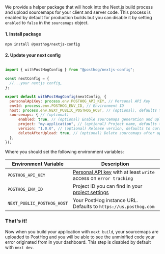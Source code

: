 We provide a helper package that will hook into the Next.js build process and upload sourcemaps for your client and server code. This process is enabled by default for production builds but you can disable it by setting `enabled` to `false` in the `sourcemaps` object.

#### 1. Install package

```shell
npm install @posthog/nextjs-config
```

#### 2. Update your next config

```js file=next.config.js

import { withPostHogConfig } from "@posthog/nextjs-config";

const nextConfig = {
  //...your nextjs config,
};

export default withPostHogConfig(nextConfig, {
  personalApiKey: process.env.POSTHOG_API_KEY, // Personal API Key
  envId: process.env.POSTHOG_ENV_ID, // Environment ID
  host: process.env.NEXT_PUBLIC_POSTHOG_HOST, // (optional), defaults to https://us.posthog.com
  sourcemaps: { // (optional)
      enabled: true, // (optional) Enable sourcemaps generation and upload, default to true on production builds
      project: "my-application", // (optional) Project name, defaults to repository name
      version: "1.0.0", // (optional) Release version, defaults to current git commit
      deleteAfterUpload: true, // (optional) Delete sourcemaps after upload, defaults to true
  },
});

```

Where you should set the following environment variables:

| Environment Variable | Description |
| --- | --- |
| `POSTHOG_API_KEY` | [Personal API key]((https://app.posthog.com/settings/user-api-keys#variables)) with at least `write` access on `error tracking` |
| `POSTHOG_ENV_ID` | Project ID you can find in your [project settings](https://app.posthog.com/settings/environment#variables) |
| `NEXT_PUBLIC_POSTHOG_HOST` | Your PostHog instance URL. Defaults to `https://us.posthog.com` |

### That's it!

Now when you build your application with `next build`, your sourcemaps are uploaded to PostHog and you will be able to see the unminified code your error originated from in your dashboard. This step is disabled by default with `next dev`.
